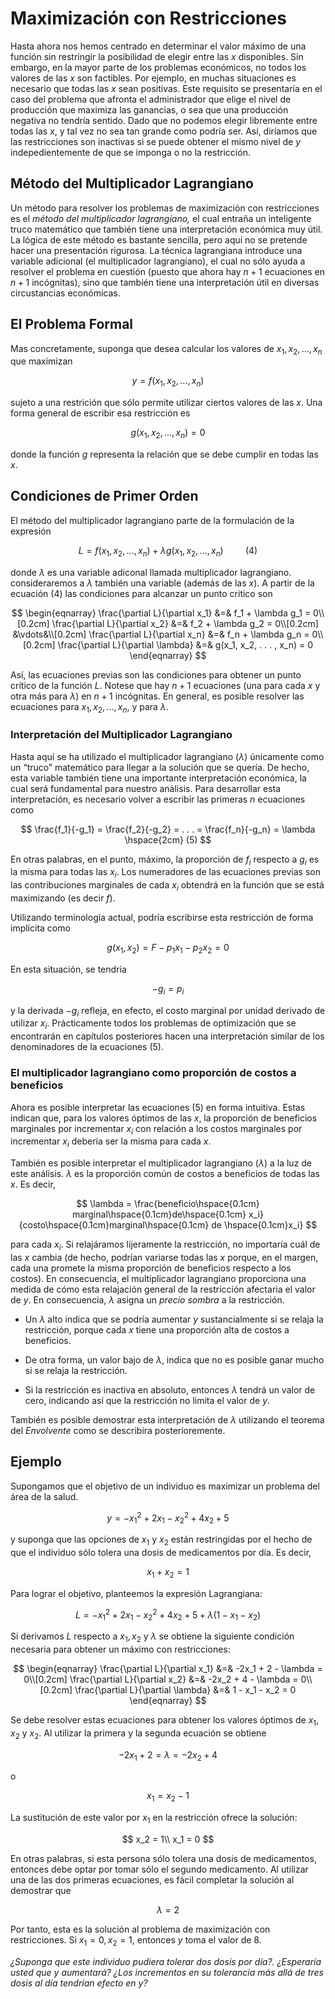 # Maximización con Restricciones

Hasta ahora nos hemos centrado en determinar el valor máximo de una función sin restringir la posibilidad de elegir entre las $x$ disponibles. Sin embargo, en la mayor parte de los problemas económicos, no todos los valores de las $x$ son factibles. Por ejemplo, en muchas situaciones es necesario que todas las $x$ sean positivas. Este requisito se presentaría en el caso del problema que afronta el administrador que elige el nivel de producción que maximiza las ganancias, o sea que una producción negativa no tendría sentido. Dado que no podemos elegir libremente entre todas las $x$, y tal vez no sea tan grande como podría ser. Así, diríamos que las restricciones son inactivas si se puede obtener el mismo nivel de $y$ indepedientemente de que se imponga o no la restricción.

## Método del Multiplicador Lagrangiano

Un método para resolver los problemas de maximización con restricciones es el *método del multiplicador lagrangiano,* el cual entraña un inteligente truco matemático que también tiene una interpretación económica muy útil. La lógica de este método es bastante sencilla, pero aquí no se pretende hacer una presentación rigurosa. La técnica lagrangiana introduce una variable adicional (el multiplicador lagrangiano), el cual no sólo ayuda a resolver el problema en cuestión (puesto que ahora hay $n+1$ ecuaciones en $n+1$ incógnitas), sino que también tiene una interpretación útil en diversas circustancias económicas.

## El Problema Formal

Mas concretamente, suponga que desea calcular los valores de $x_1,x_2, . . . , x_n$ que maximizan

$$
y = f(x_1,x_2, . . . , x_n)
$$

sujeto a una restrición que sólo permite utilizar ciertos valores de las $x$. Una forma general de escribir esa restricción es

$$
g(x_1,x_2, . . . , x_n) = 0
$$

donde la función $g$ representa la relación que se debe cumplir en todas las $x$.

## Condiciones de Primer Orden

El método del multiplicador lagrangiano parte de la formulación de la expresión

$$
L = f(x_1,x_2, . . . , x_n) + \lambda g(x_1,x_2, . . . , x_n)\hspace{1cm} (4)$$

donde $\lambda$ es una variable adiconal llamada multiplicador lagrangiano. consideraremos a $\lambda$ también una variable (además de las $x$). A partir de la ecuación (4) las condiciones para alcanzar un punto critico son

$$
\begin{eqnarray}
\frac{\partial L}{\partial x_1} &=& f_1 + \lambda g_1 = 0\\[0.2cm]
\frac{\partial L}{\partial x_2} &=& f_2 + \lambda g_2 = 0\\[0.2cm]
&\vdots&\\[0.2cm]
\frac{\partial L}{\partial x_n} &=& f_n + \lambda g_n = 0\\[0.2cm]
\frac{\partial L}{\partial \lambda} &=& g(x_1, x_2, . . . , x_n) = 0
\end{eqnarray}
$$

Así, las ecuaciones previas son las condiciones para obtener un punto crítico de la función $L$. Notese que hay $n+1$ ecuaciones (una para cada $x$ y otra más para $\lambda$) en $n+1$ incógnitas. En general, es posible resolver las ecuaciones para $x_1,x_2, . . . , x_n$, y para $\lambda$.

### Interpretación del Multiplicador Lagrangiano

Hasta aquí se ha utilizado el multiplicador lagrangiano $(\lambda)$ únicamente como un "truco" matemático para llegar a la solución que se quería. De hecho, esta variable también tiene una importante interpretación económica, la cual será fundamental para nuestro análisis. Para desarrollar esta interpretación, es necesario volver a escribir las primeras $n$ ecuaciones como

$$
\frac{f_1}{-g_1} = \frac{f_2}{-g_2} = . . . = \frac{f_n}{-g_n} = \lambda \hspace{2cm} (5)
$$

En otras palabras, en el punto, máximo, la proporción de $f_i$ respecto a $g_i$ es la misma para todas las $x_i$. Los numeradores de las ecuaciones previas son las contribuciones marginales de cada $x_i$ obtendrá en la función que se está maximizando (es decir $f$).

Utilizando terminología actual, podría escribirse esta restricción de forma implícita como

$$
g(x_1, x_2) = F - p_1x_1 - p_2x_2 = 0
$$

En esta situación, se tendría

$$
-g_i = p_i
$$

y la derivada $-g_i$ refleja, en efecto, el costo marginal por unidad derivado de utilizar $x_i$. Prácticamente todos los problemas de optimización que se encontrarán en capítulos posteriores hacen una interpretación similar de los denominadores de la ecuaciones (5).

### El multiplicador lagrangiano como proporción de costos a beneficios 

Ahora es posible interpretar las ecuaciones (5) en forma intuitiva. Estas indican que, para los valores óptimos de las $x$, la proporción de beneficios marginales por incrementar $x_i$ con relación a los costos marginales por incrementar $x_i$ debería ser la misma para cada $x$.

También es posible interpretar el multiplicador lagrangiano $(\lambda)$ a la luz de este análisis. $\lambda$ es la proporción común de costos a beneficios de todas las $x$. Es decir,

$$
\lambda = \frac{beneficio\hspace{0.1cm} marginal\hspace{0.1cm}de\hspace{0.1cm} x_i}{costo\hspace{0.1cm}marginal\hspace{0.1cm} de \hspace{0.1cm}x_i}
$$

para cada $x_i$. Si relajáramos lijeramente la restricción, no importaría cuál de las $x$ cambia (de hecho, podrían variarse todas las $x$ porque, en el margen, cada una promete la misma proporción de beneficios respecto a los costos). En consecuencia, el multiplicador lagrangiano proporciona una medida de cómo esta relajación general de la restricción afectaria el valor de $y$. En consecuencia, $\lambda$ asigna un *precio sombra* a la restricción.

-    Un $\lambda$ alto indica que se podría aumentar $y$ sustancialmente si se relaja la restricción, porque cada $x$ tiene una proporción alta de costos a beneficios.

-   De otra forma, un valor bajo de $\lambda$, indica que no es posible ganar mucho si se relaja la restricción.

-   Si la restricción es inactiva en absoluto, entonces $\lambda$ tendrá un valor de cero, indicando así que la restricción no limita el valor de $y$.

También es posible demostrar esta interpretación de $\lambda$ utilizando el teorema del *Envolvente* como se describira posterioremente.

## Ejemplo 

Supongamos que el objetivo de un individuo es maximizar un problema del área de la salud.

$$
y = -x_1^2 + 2x_1 - x_2^2 + 4x_2 + 5
$$

y suponga que las opciones de $x_1$ y $x_2$ están restringidas por el hecho de que el individuo sólo tolera una dosis de medicamentos por día. Es decir,

$$
x_1 + x_2 = 1
$$

Para lograr el objetivo, planteemos la expresión Lagrangiana:

$$
L = -x_1^2 + 2x_1 - x_2^2 + 4x_2 + 5 + \lambda(1 - x_1 - x_2)
$$

Si derivamos $L$ respecto a $x_1, x_2$ y $\lambda$ se obtiene la siguiente condición necesaria para obtener un máximo con restricciones:

$$
\begin{eqnarray}
\frac{\partial L}{\partial x_1} &=& -2x_1 + 2 - \lambda = 0\\[0.2cm]
\frac{\partial L}{\partial x_2} &=& -2x_2 + 4 - \lambda = 0\\[0.2cm]
\frac{\partial L}{\partial \lambda} &=& 1 - x_1 - x_2 = 0
\end{eqnarray}
$$

Se debe resolver estas ecuaciones para obtener los valores óptimos de $x_1,x_2$ y $x_2$. Al utilizar la primera y la segunda ecuación se obtiene

$$
-2x_1 + 2 = \lambda = -2x_2 + 4$$

o

$$
x_1 = x_2 -1 
$$

La sustitución de este valor por $x_1$ en la restricción ofrece la solución:

$$
x_2 = 1\\
x_1 = 0
$$

En otras palabras, si esta persona sólo tolera una dosis de medicamentos, entonces debe optar por tomar sólo el segundo medicamento. Al utilizar una de las dos primeras ecuaciones, es fácil completar la solución al demostrar que

$$
\lambda = 2
$$

Por tanto, esta es la solución al problema de maximización con restricciones. Si $x_1 = 0, x_2 = 1$, entonces $y$ toma el valor de 8.

*¿Suponga que este individuo pudiera tolerar dos dosis por día?. ¿Esperaría usted que* $y$ *aumentará? ¿Los incrementos en su tolerancia más allá de tres dosis al día tendrían efecto en* $y$*?*
